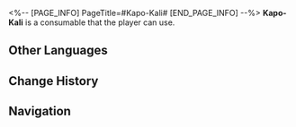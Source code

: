 <%-- [PAGE_INFO]
PageTitle=#Kapo-Kali#
[END_PAGE_INFO] --%>
{{Consumable Infobox
|id          = 408005
|image       = Item Kapo-Kali.png{{subst:void|<!--$UPLOAD:<<SpriteOutput/ItemFigures/140110.png>-<Item Kapo-Kali.png>-<Consumable Icons>>-->}}
|type        = Attack Consumables
|rarity      = 3
|effect      = Upon use, increases all allies' DMG of a random Type by 30% for the next battle.
|description = The king of soft drinks. It looks like an azure gravity rainbow with sparkling bubbles surging in the bottle. Hear the crisp "click" when you pop the lid and feel drops of absolute zero freezing your nerve endings... In an instant, you will fall into a dream where the stars rise and fall in the midst of a distant fragrance.
|effectType  = 
|effectType2 = 
|effectType3 = 
|recipe      = 
|source1     = 
|source2     = 
|source3     = 
}}
{{Description|''"This anti-gravity drink is all the rage, leading me to have seen Kali-Kapo, Gali-Gapo, Kopa-Kila, and even Kali-Gali-Kapo..."''}}
'''Kapo-Kali''' is a consumable that the player can use.

==Other Languages==
{{Other Languages
|en   = Kapo-Kali
|zhs  = 卡利白
|zht  = 卡利白
|ja   = カリパ
|ko   = 카포-칼리
|es   = Kapo-Kali
|fr   = Kapo-Kali
|ru   = Капо-Кали
|th   = Kapo-Kali
|vi   = Kapo-Kali
|de   = Kapo-Kali
|id   = Kapo-Kali
|pt   = Kapo-Kali
}}

==Change History==
{{Change History|1.0}}

==Navigation==
{{Consumable Navbox}}